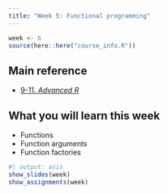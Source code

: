 ```yaml
---
title: "Week 5: Functional programming"
---
```


```r
week <- 6
source(here::here("course_info.R"))
```

## Main reference

* [9-11. *Advanced R*](https://adv-r.hadley.nz/fp.html)

## What you will learn this week

* Functions
* Function arguments
* Function factories

```r
#| output: asis
show_slides(week)
show_assignments(week)
```
